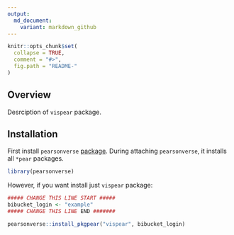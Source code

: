 ```yaml
---
output:
  md_document:
    variant: markdown_github
---
```


<!-- README.md is generated from README.Rmd. Please edit that file -->

```r
knitr::opts_chunk$set(
  collapse = TRUE,
  comment = "#>",
  fig.path = "README-"
)
```

## Overview

Desrciption of `vispear` package.

## Installation

First install `pearsonverse` [package](https://bitbucket.pearson.com/projects/EF/repos/pearsonverse/browse). During attaching `pearsonverse`, it installs all `*pear` packages.

```r
library(pearsonverse)
```

However, if you want install just `vispear` package:

```r
##### CHANGE THIS LINE START #####
bibucket_login <- "example" 
##### CHANGE THIS LINE END #######

pearsonverse::install_pkgpear("vispear", bibucket_login)  
```
